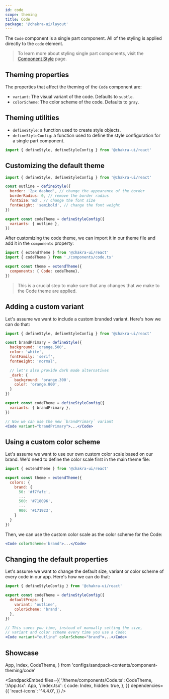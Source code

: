 ```yaml
---
id: code
scope: theming
title: Code
package: '@chakra-ui/layout'
---
```


The `Code` component is a single part component. All of the styling is applied
directly to the `code` element.

> To learn more about styling single part components, visit the
> [Component Style](/docs/styled-system/component-style#styling-single-part-components)
> page.

## Theming properties

The properties that affect the theming of the `Code` component are:

- `variant`: The visual variant of the code. Defaults to `subtle`.
- `colorScheme`: The color scheme of the code. Defaults to `gray`.

## Theming utilities

- `defineStyle`: a function used to create style objects.
- `defineStyleConfig`: a function used to define the style configuration for a
  single part component.

```jsx live=false
import { defineStyle, defineStyleConfig } from '@chakra-ui/react'
```

## Customizing the default theme

```jsx live=false
import { defineStyle, defineStyleConfig } from '@chakra-ui/react'

const outline = defineStyle({
  border: '2px dashed', // change the appearance of the border
  borderRadius: 0, // remove the border radius
  fontSize:'md', // change the font size
  fontWeight: 'semibold', // change the font weight
})

export const codeTheme = defineStyleConfig({
  variants: { outline },
})
```

After customizing the code theme, we can import it in our theme file and add
it in the `components` property:

```jsx live=false
import { extendTheme } from '@chakra-ui/react'
import { codeTheme } from './components/code.ts'

export const theme = extendTheme({
  components: { Code: codeTheme},
})
```

> This is a crucial step to make sure that any changes that we make to the
> Code theme are applied.

## Adding a custom variant

Let's assume we want to include a custom branded variant. Here's how we can do
that:

```jsx live=false
import { defineStyle, defineStyleConfig } from '@chakra-ui/react'

const brandPrimary = defineStyle({
  background: 'orange.500',
  color: 'white',
  fontFamily: 'serif',
  fontWeight: 'normal',

  // let's also provide dark mode alternatives
  _dark: {
    background: 'orange.300',
    color: 'orange.800',
  }
})

export const codeTheme = defineStyleConfig({
  variants: { brandPrimary },
})

// Now we can use the new `brandPrimary` variant
<Code variant="brandPrimary">...</Code>
```

## Using a custom color scheme

Let's assume we want to use our own custom color scale based on our brand. We'd
need to define the color scale first in the main theme file:

```jsx live=false
import { extendTheme } from '@chakra-ui/react'

export const theme = extendTheme({
  colors: {
    brand: {
      50: '#f7fafc',
      ...
      500: '#718096',
      ...
      900: '#171923',
    }
  }
})
```

Then, we can use the custom color scale as the color scheme for the Code:

```jsx live=false
<Code colorScheme='brand'>...</Code>
```

## Changing the default properties

Let's assume we want to change the default size, variant or color scheme of
every code in our app. Here's how we can do that:

```jsx live=false
import { defineStyleConfig } from '@chakra-ui/react'

export const codeTheme = defineStyleConfig({
  defaultProps: {
    variant: 'outline',
    colorScheme: 'brand',
  },
})

// This saves you time, instead of manually setting the size,
// variant and color scheme every time you use a Code:
<Code variant="outline" colorScheme="brand">...</Code>
```

## Showcase

  App,
  Index,
  CodeTheme,
} from 'configs/sandpack-contents/component-theming/code'

<SandpackEmbed
  files={{
    '/theme/components/Code.ts': CodeTheme,
    '/App.tsx': App,
    '/index.tsx': {
      code: Index,
      hidden: true,
    },
  }}
  dependencies={{
    'react-icons': '^4.4.0',
  }}
/>
